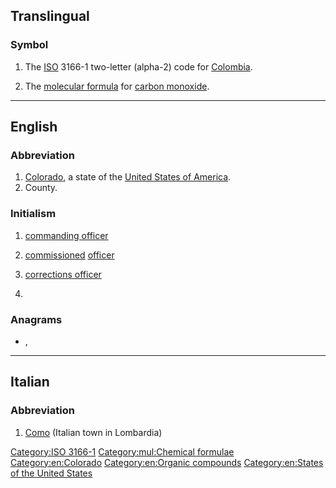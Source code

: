 {{also|Appendix:Variations of "co"}}
==Translingual==

===Symbol===
{{head|mul|symbol}}

# The [[ISO]] 3166-1 two-letter (alpha-2) code for [[Colombia]].
# {{lb|mul|chemistry}} The [[molecular formula]] for [[carbon monoxide]].

[[Category:ISO 3166-1]]

[[Category:mul:Chemical formulae]]

----

==English==

===Abbreviation===
{{rfc-header|Abbreviation}}
{{head|en|abbreviation}}

# [[Colorado]], a state of the [[United States of America]].
# County.

===Initialism===
{{rfc-header|Initialism}}
{{head|en|initialism}}

# {{lb|en|military}} [[commanding officer]]
# {{lb|en|military}} [[commission]]ed [[officer]]
# {{lb|en|US|law enforcement}} [[corrections officer]]
# {{lb|en|geology}} {{initialism of|[[Common-Offset method]]|lang=en}}

===Anagrams===
* {{l|en|Oc}}, {{l|en|OC}}

[[Category:en:Colorado]]
[[Category:en:Organic compounds]]
[[Category:en:States of the United States]]

----

==Italian==

===Abbreviation===
{{rfc-header|Abbreviation}}
{{head|it|abbreviation}}

# [[Como]] (Italian town in Lombardia)